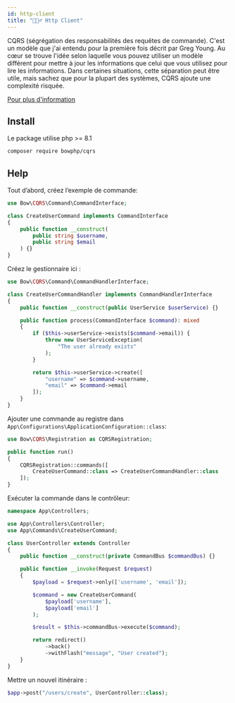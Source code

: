 ```yaml
---
id: http-client
title: "🙅🏽‍♂️ Http Client"
---
```



CQRS (ségrégation des responsabilités des requêtes de commande). C'est un modèle que j'ai entendu pour la première fois décrit par Greg Young.
Au cœur se trouve l'idée selon laquelle vous pouvez utiliser un modèle différent pour mettre à jour les informations que celui que vous utilisez pour lire les informations.
Dans certaines situations, cette séparation peut être utile, mais sachez que pour la plupart des systèmes, CQRS ajoute une complexité risquée.

[Pour plus d'information](https://www.martinfowler.com/bliki/CQRS.html)

## Install

Le package utilise php >= 8.1

```bash
composer require bowphp/cqrs
```

## Help

Tout d’abord, créez l’exemple de commande:

```php
use Bow\CQRS\Command\CommandInterface;

class CreateUserCommand implements CommandInterface
{
    public function __construct(
        public string $username,
        public string $email
    ) {}
}
```

Créez le gestionnaire ici :

```php
use Bow\CQRS\Command\CommandHandlerInterface;

class CreateUserCommandHandler implements CommandHandlerInterface
{
    public function __construct(public UserService $userService) {}

    public function process(CommandInterface $command): mixed
    {
        if ($this->userService->exists($command->email)) {
            throw new UserServiceException(
                "The user already exists"
            );
        }

        return $this->userService->create([
            "username" => $command->username,
            "email" => $command->email
        ]);
    }
}
```

Ajouter une commande au registre dans `App\Configurations\ApplicationConfiguration::class`:

```php
use Bow\CQRS\Registration as CQRSRegistration;

public function run()
{
    CQRSRegistration::commands([
        CreateUserCommand::class => CreateUserCommandHandler::class
    ]);
}
```

Exécuter la commande dans le contrôleur:

```php
namespace App\Controllers;

use App\Controllers\Controller;
use App\Commands\CreateUserCommand;

class UserController extends Controller
{
    public function __construct(private CommandBus $commandBus) {}

    public function __invoke(Request $request)
    {
        $payload = $request->only(['username', 'email']);

        $command = new CreateUserCommand(
            $payload['username'],
            $payload['email']
        );

        $result = $this->commandBus->execute($command);

        return redirect()
            ->back()
            ->withFlash("message", "User created");
    }
}
```

Mettre un nouvel itinéraire :

```php
$app->post("/users/create", UserController::class);
```

<SuggestionFeature />
